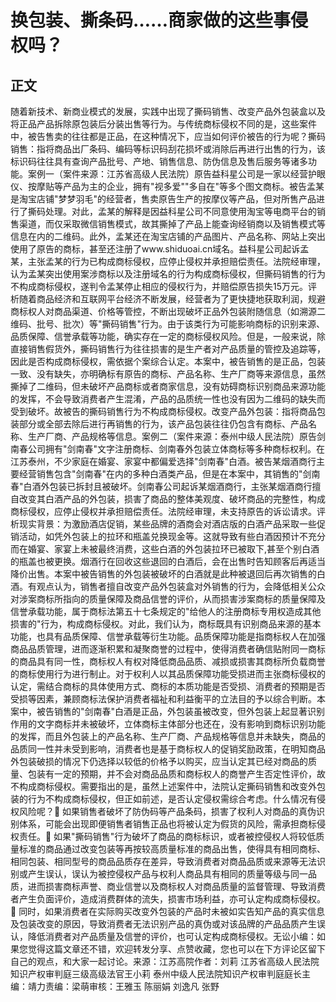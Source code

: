 # 换包装、撕条码……商家做的这些事侵权吗？
## 正文
随着新技术、新商业模式的发展，实践中出现了撕码销售、改变产品外包装盒以及将正品产品拆除原包装后分装出售等行为。与传统商标侵权不同的是，这些案件中，被告售卖的往往都是正品，在这种情况下，应当如何评价被告的行为呢？撕码销售：指将商品出厂条码、编码等标识码刮花损坏或消除后再进行出售的行为，该标识码往往具有查询产品批号、产地、销售信息、防伪信息及售后服务等诸多功能。案例一（案件来源：江苏省高级人民法院）原告益科星公司是一家以经营护眼仪、按摩贴等产品为主的企业，拥有"视多爱""多自在"等多个图文商标。被告孟某是淘宝店铺"梦梦羽毛"的经营者，售卖原告生产的按摩仪等产品，但对所售产品进行了撕码处理。对此，孟某的解释是因益科星公司不同意使用淘宝等电商平台的销售渠道，而仅采取微信销售模式，故其撕掉了产品上能查询经销商以及销售模式等信息在内的二维码。此外，孟某还在淘宝店铺的产品图片、产品名称、网站上突出使用了原告的商标，甚至还注册了www.shiduoai.cn域名。益科星公司起诉孟某，主张孟某的行为已构成商标侵权，应停止侵权并承担赔偿责任。法院经审理，认为孟某突出使用案涉商标以及注册域名的行为构成商标侵权，但撕码销售的行为不构成商标侵权，遂判令孟某停止相应的侵权行为，并赔偿原告损失15万元。评  析随着商品经济和互联网平台经济不断发展，经营者为了更快捷地获取利润，规避商标权人对商品渠道、价格等管控，不断出现破坏正品外包装附随信息（如溯源二维码、批号、批次）等"撕码销售"行为。由于该类行为可能影响商标的识别来源、品质保障、信誉承载等功能，确实存在一定的商标侵权风险。但是，一般来说，除直接销售假货外，撕码销售行为往往损害的是生产者对产品质量的管控及追踪等，因此是否构成商标侵权，需依据个案综合认定。本案中，被告销售的是正品，包装一致、没有缺失，亦明确标有原告的商标、产品名称、生产厂商等来源信息，虽然撕掉了二维码，但未破坏产品商标或者商家信息，没有妨碍商标识别商品来源功能的发挥，不会导致消费者产生混淆，产品的品质统一性也没有因为二维码的缺失而受到破坏。故被告的撕码销售行为不构成商标侵权。改变产品外包装：指将商品包装部分或全部去除后进行再销售的行为，该产品包装往往仍包含有商标、产品名称、生产厂商、产品规格等信息。案例二（案件来源：泰州中级人民法院）原告剑南春公司拥有"剑南春"文字注册商标、剑南春外包装立体商标等多种商标权利。在江苏泰州，不少家庭在婚宴、家宴中都偏爱选择"剑南春"白酒。被告某烟酒商行主要经营销售包含"剑南春"在内的多种白酒类产品，但是在本案中，其销售的"剑南春"白酒外包装已拆封且被破坏。剑南春公司起诉某烟酒商行，主张某烟酒商行擅自改变其白酒产品的外包装，损害了商品的整体美观度、破坏商品的完整性，构成商标侵权，应停止侵权并承担赔偿责任。法院经审理，未支持原告的诉讼请求。评  析现实背景：为激励酒店促销，某些品牌的酒商会对酒店版的白酒产品采取一些促销活动，如凭外包装上的拉环和瓶盖兑换现金等。这就导致有些白酒因预计不充分而在婚宴、家宴上未被最终消费，这些白酒的外包装拉环已被取下,甚至个别白酒的瓶盖也被更换。烟酒行在回收这些退回的白酒后，会在出售时告知顾客后再适当降价出售。本案中被告销售的外包装被破坏的白酒就是此种被退回后再次销售的白酒。有观点认为，销售者擅自改变产品外包装盒对外销售的行为，会降低相关公众对涉案商标所指向的质量保障及商品信誉的评价，从而损害涉案商标的质量保障及信誉承载功能，属于商标法第五十七条规定的"给他人的注册商标专用权造成其他损害的"行为，构成商标侵权。对此，我们认为，商标既具有识别商品来源的基本功能，也具有品质保障、信誉承载等衍生功能。品质保障功能是指商标权人在加强商品品质管理，进而逐渐积累和凝聚商誉的过程中，使得消费者确信贴附同一商标的商品具有同一性，商标权人有权对降低商品品质、减损或损害其商标所负载商誉的商标使用行为进行制止。对于权利人以其品质保障功能受损进而主张商标侵权的认定，需结合商标的具体使用方式、商标的本质功能是否受损、消费者的预期是否受损等因素，兼顾商标法保护消费者福祉和利益衡平的立法目的予以综合判断。本案中，被告销售的"剑南春"白酒是正品，外包装虽被改变，但外包装上起显著识别作用的文字商标并未被破坏，立体商标主体部分也还在，没有影响到商标识别功能的发挥，而且外包装上的产品名称、生产厂商、产品规格等信息并未缺失，商品的品质同一性并未受到影响，消费者也是基于商标权人的促销奖励政策，在明知商品外包装破损的情况下仍选择以较低的价格予以购买，应当认定其已经对商品的质量、包装有一定的预期，并不会对商品品质和商标权人的商誉产生否定性评价，故不构成商标侵权。需要指出的是，虽然上述案件中，法院认定撕码销售和改变外包装的行为不构成商标侵权，但正如前述，是否认定侵权需综合考虑。什么情况有侵权风险呢？🔹 如果销售者破坏了防伪码等产品条码，损害了权利人对商品的真伪识别体系，可能会出现即便销售者销售正品也将被认定为假货的风险，需承担商标侵权责任。🔹 如果"撕码销售"行为破坏了商品的商标标识，或者被控侵权人将较低质量标准的商品通过改变包装等再按较高质量标准的商品出售，使得具有相同商标、相同包装、相同型号的商品品质存在差异，导致消费者对商品品质或来源等无法识别或产生误认，误认为被控侵权产品与权利人商品具有相同的质量等级与同一品质，进而损害商标声誉、商业信誉以及商标权人对商品质量的监督管理、导致消费者产生负面评价，造成消费群体的流失，损害市场利益，亦可认定构成商标侵权。🔹 同时，如果消费者在实际购买改变外包装的产品时未被如实告知产品的真实信息及包装改变的原因，导致消费者无法识别产品的真伪或对该品牌的产品品质产生误认，降低消费者对产品质量及信誉的评价，也可认定构成商标侵权。无讼小编：如果您觉得这篇文章还不错，欢迎转发分享、点赞收藏，您也可以在下方评论区留下自己的观点，和大家一起讨论。来源：江苏高院作者：刘莉 江苏省高级人民法院知识产权审判庭三级高级法官王小莉 泰州中级人民法院知识产权审判庭庭长主编：靖力责编：梁萌审核：王雅玉 陈丽娟 刘逸凡 张野